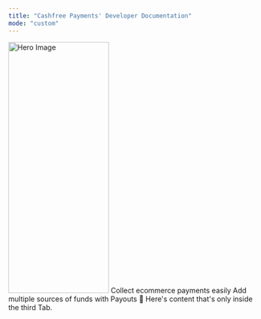 ```yaml
---
title: "Cashfree Payments' Developer Documentation"
mode: "custom"
---
```


<Frame style={{ margin: '10px auto 10px auto', maxWidth: '1400px' }}>
 <img src="/path/to/your/hero-image.jpg" alt="Hero Image" height='500px' width='200px'/>
</Frame>

<CardGroup cols={3}>
 <Card title="Payment Gateway" icon="credit-card" iconType="duotone" href="payment-gateway/introduction">
  Collect ecommerce payments easily
 </Card>
 <Card title="API Reference" icon="code" iconType="duotone" href="#api-reference">
  Add multiple sources of funds with Payouts
 </Card>
 <Card title="Third Tab" href="#third-tab">
  💪 Here's content that's only inside the third Tab.
 </Card>
</CardGroup>